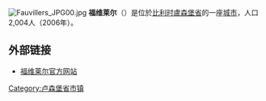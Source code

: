 {{Unreferenced|time=2018-08-13T05:07:34+00:00}}
[[File:Fauvillers_JPG00.jpg|thumb]]
'''福维莱尔'''（{{lang-fr|Fauvillers}}）是位於[[比利时|比利时]][[盧森堡省|盧森堡省]]的一座[[城市|城市]]，人口2,004人（2006年）。

== 外部链接 ==
*[http://www.fauvillers.be/ 福维莱尔官方网站] {{Wayback|url=http://www.fauvillers.be/ |date=20210415202728 }}

{{卢森堡省市区}}
{{Belgium-geo-stub}}

{{DEFAULTSORT:Fauvillers}}

[[Category:卢森堡省市镇|Category:卢森堡省市镇]]